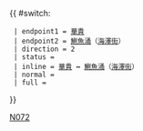{{ #switch: {{{format|}}}
  | endpoint1 = [[華貴邨巴士總站|華貴]]
  | endpoint2 = [[鰂魚涌]]（[[海澤街]]）
  | direction = 2
  | status = {{HK Bus Status|N}}
  | inline = [[華貴邨巴士總站|華貴]] ↔ [[鰂魚涌]]（[[海澤街]]）
  | normal =
  | full =
}}<noinclude>[[Category:城巴路線模板|N072]]</noinclude>